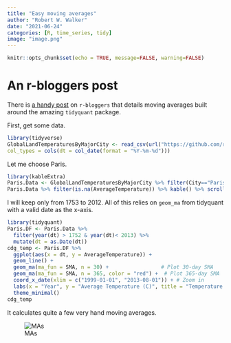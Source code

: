 ```yaml
---
title: "Easy moving averages"
author: "Robert W. Walker"
date: "2021-06-24"
categories: [R, time_series, tidy]
image: "image.png"
---
```


```r
knitr::opts_chunk$set(echo = TRUE, message=FALSE, warning=FALSE)
```


# An r-bloggers post

There is [a handy post](https://www.r-bloggers.com/2021/04/ggplot-with-moving-averages/) on `r-bloggers` that details moving averages built around the amazing `tidyquant` package.

First, get some data.

```r
library(tidyverse)
GlobalLandTemperaturesByMajorCity <- read_csv(url("https://github.com/robertwwalker/DADM-FAQ/raw/main/posts/moving-averages-link/data/GlobalLandTemperaturesByMajorCity.csv"),
col_types = cols(dt = col_date(format = "%Y-%m-%d")))
```

Let me choose Paris.

```r
library(kableExtra)
Paris.Data <- GlobalLandTemperaturesByMajorCity %>% filter(City=="Paris")
Paris.Data %>% filter(is.na(AverageTemperature)) %>% kable() %>% scroll_box(width="400px", height="600px")
```

I will keep only from 1753 to 2012.  All of this relies on `geom_ma` from tidyquant with a valid date as the x-axis.

```r
library(tidyquant)
Paris.DF <- Paris.Data %>% 
  filter(year(dt) > 1752 & year(dt)< 2013) %>%
  mutate(dt = as.Date(dt))
cdg_temp <- Paris.DF %>% 
  ggplot(aes(x = dt, y = AverageTemperature)) +
  geom_line() + 
  geom_ma(ma_fun = SMA, n = 30) +                 # Plot 30-day SMA
  geom_ma(ma_fun = SMA, n = 365, color = "red") +  # Plot 365-day SMA
  coord_x_date(xlim = c("1999-01-01", "2013-08-01")) + # Zoom in
  labs(x = "Year", y = "Average Temperature (C)", title = "Temperature by Year", subtitle = "Paris: Year and Month Seasonal Moving Averages") +
  theme_minimal()
cdg_temp
```

It calculates quite a few very hand moving averages.

![MAs](img/Screen Shot 2022-12-23 at 10.51.28 PM.png)
